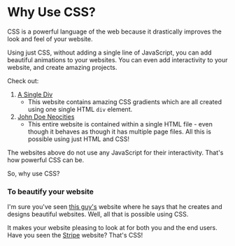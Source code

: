 # Why Use CSS?

CSS is a powerful language of the web because it drastically improves the look and feel of your website.

Using just CSS, without adding a single line of JavaScript, you can add beautiful animations to your websites. You can even add interactivity to your website, and create amazing projects.

Check out:

1. [A Single Div](https://a.singlediv.com)
   - This website contains amazing CSS gradients which are all created using one single HTML `div` element.
2. [John Doe Neocities](https://john-doe.neocities.org/)
   - This entire website is contained within a single HTML file - even though it behaves as though it has multiple page files. All this is possible using just HTML and CSS!

The websites above do not use any JavaScript for their interactivity. That's how powerful CSS can be.

So, why use CSS?

### To beautify your website

I'm sure you've seen [this guy's](https://tsbsankara.com) website where he says that he creates and designs beautiful websites. Well, all that is possible using CSS.

It makes your website pleasing to look at for both you and the end users. Have you seen the [Stripe](https://stripe.com) website? That's CSS!
